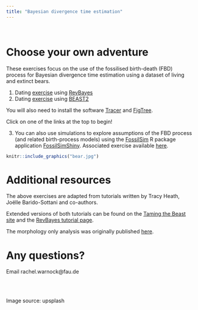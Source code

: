 ```yaml
---
title: "Bayesian divergence time estimation"
---
```


\

# Choose your own adventure

These exercises focus on the use of the fossilised birth-death (FBD) process for Bayesian divergence time estimation using a dataset of living and extinct bears.

1. Dating [exercise](exercise-01.html) using [RevBayes](https://revbayes.github.io) 
2. Dating [exercise](exercise-02.html) using [BEAST2](https://www.beast2.org/)

You will also need to install the software [Tracer](http://beast.community/tracer) and [FigTree](https://github.com/rambaut/figtree/releases).

Click on one of the links at the top to begin!

3. You can also use simulations to explore assumptions of the FBD process (and related birth-process models) using the [FossilSim](https://github.com/fossilsim/fossilsim) R package application [FossilSimShiny](https://github.com/fossilsim/FossilSimShiny). Associated exercise available [here](https://phylogenetics-fau.netlify.app/fossilsimshiny).

```r
knitr::include_graphics("bear.jpg")
```

# Additional resources

The above exercises are adapted from tutorials written by Tracy Heath, Joëlle Barido-Sottani and co-authors. 

Extended versions of both tutorials can be found on the [Taming the Beast site](https://taming-the-beast.org/tutorials/FBD-tutorial/) and the [RevBayes tutorial page](https://revbayes.github.io/tutorials/).

The morphology only analysis was originally published [here](https://hal.inria.fr/PGE/hal-02536394).


# Any questions?

Email rachel.warnock@fau.de

\
\

Image source: upsplash


